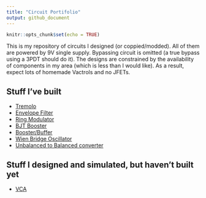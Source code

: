 ```yaml
---
title: "Circuit Portifolio"
output: github_document
---
```


```r
knitr::opts_chunk$set(echo = TRUE)
```


This is my repository of circuits I designed (or coppied/modded). All of them are powered by 9V single supply. Bypassing circuit is omitted (a true bypass using a 3PDT should do it). The designs are constrained by the availability of components in my area (which is less than I would like). As a result, expect lots of homemade Vactrols and no JFETs.

## Stuff I've built

+ [Tremolo]("./content/tremolo.html")
+ [Envelope Filter]("./content/envelope.html")
+ [Ring Modulator]("./content/ring_mod.hmtl")
+ [BJT Booster]("./content/bjt_booster.html")
+ [Booster/Buffer]("./content/booster_buffer.html")
+ [Wien Bridge Oscillator]("./content/wien.html")
+ [Unbalanced to Balanced converter]("./content/unbal_to_bal.html")


## Stuff I designed and simulated, but haven't built yet

+ [VCA]("./content/VCA.html")




